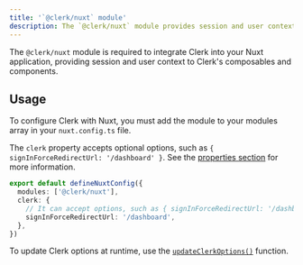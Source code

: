 ```yaml
---
title: '`@clerk/nuxt` module'
description: The `@clerk/nuxt` module provides session and user context to Clerk's composables and components.
---
```


The `@clerk/nuxt` module is required to integrate Clerk into your Nuxt application, providing session and user context to Clerk's composables and components.

## Usage

To configure Clerk with Nuxt, you must add the module to your modules array in your `nuxt.config.ts` file.

The `clerk` property accepts optional options, such as `{ signInForceRedirectUrl: '/dashboard' }`. See the [properties section](#properties) for more information.

```ts {{ filename: 'nuxt.config.ts' }}
export default defineNuxtConfig({
  modules: ['@clerk/nuxt'],
  clerk: {
    // It can accept options, such as { signInForceRedirectUrl: '/dashboard' }
    signInForceRedirectUrl: '/dashboard',
  },
})
```

To update Clerk options at runtime, use the [`updateClerkOptions()`](/docs/references/vue/update-clerk-options) function.

<Typedoc src="clerk-react/clerk-provider-props" />
